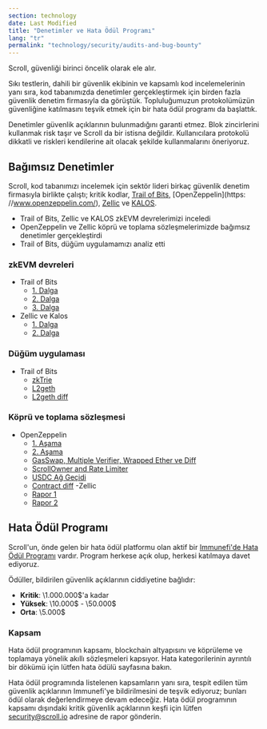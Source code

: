 ```yaml
---
section: technology
date: Last Modified
title: "Denetimler ve Hata Ödül Programı"
lang: "tr"
permalink: "technology/security/audits-and-bug-bounty"
---
```



Scroll, güvenliği birinci öncelik olarak ele alır.

Sıkı testlerin, dahili bir güvenlik ekibinin ve kapsamlı kod incelemelerinin yanı sıra, kod tabanımızda denetimler gerçekleştirmek için birden fazla güvenlik denetim firmasıyla da görüştük. Topluluğumuzun protokolümüzün güvenliğine katılmasını teşvik etmek için bir hata ödül programı da başlattık.

<Aside type="danger" title="">
  Denetimler güvenlik açıklarının bulunmadığını garanti etmez. Blok zincirlerini kullanmak risk taşır ve Scroll da bir istisna değildir. Kullanıcılara protokolü dikkatli ve riskleri kendilerine ait olacak şekilde kullanmalarını öneriyoruz.
</Aside>

## Bağımsız Denetimler

Scroll, kod tabanımızı incelemek için sektör lideri birkaç güvenlik denetim firmasıyla birlikte çalıştı; kritik kodlar, [Trail of Bits](https://www.trailofbits.com/), [OpenZeppelin](https: //www.openzeppelin.com/), [Zellic](https://www.zellic.io/) ve [KALOS](https://www.kalos.xyz/).

- Trail of Bits, Zellic ve KALOS zkEVM devrelerimizi inceledi
- OpenZeppelin ve Zellic köprü ve toplama sözleşmelerimizde bağımsız denetimler gerçekleştirdi
- Trail of Bits, düğüm uygulamamızı analiz etti

### zkEVM devreleri

- Trail of Bits
   - [1. Dalga](https://github.com/trailofbits/publications/blob/master/reviews/2023-04-scroll-zkEVM-wave1-securityreview.pdf)
   - [2. Dalga](https://github.com/trailofbits/publications/blob/master/reviews/2023-08-scroll-zkEVM-wave2-securityreview.pdf)
   - [3. Dalga](https://github.com/trailofbits/publications/blob/master/reviews/2023-09-scroll-zkEVM-wave3-securityreview.pdf)
- Zellic ve Kalos
   - [1. Dalga](https://github.com/Zellic/publications/blob/master/Scroll%20zkEVM%20-%20Part%201%20-%20Audit%20Report.pdf)
   - [2. Dalga](https://github.com/Zellic/publications/blob/master/Scroll%20zkEVM%20-%20Part%202%20-%20Audit%20Report.pdf)

### Düğüm uygulaması

- Trail of Bits
   - [zkTrie](https://github.com/trailofbits/publications/blob/master/reviews/2023-07-scroll-zktrie-securityreview.pdf)
   - [L2geth](https://github.com/trailofbits/publications/blob/master/reviews/2023-08-scrollL2geth-initial-securityreview.pdf)
   - [L2geth diff](https://github.com/trailofbits/publications/blob/master/reviews/2023-08-scrollL2geth-securityreview.pdf)

### Köprü ve toplama sözleşmesi

- OpenZeppelin
   - [1. Aşama](https://blog.openzeppelin.com/scroll-layer-1-audit-1)
   - [2. Aşama](https://blog.openzeppelin.com/scroll-phase-2-audit)
   - [GasSwap, Multiple Verifier, Wrapped Ether ve Diff](https://blog.openzeppelin.com/scroll-gasswap-multiple-verifier-wrapped-ether-and-diff-audit)
   - [ScrollOwner and Rate Limiter](https://blog.openzeppelin.com/scrollowner-and-rate-limiter-audit)
   - [USDC Ağ Geçidi](https://blog.openzeppelin.com/scroll-usdc-gateway-audit)
   - [Contract diff](https://blog.openzeppelin.com/scroll-diff-audit-report)
-Zellic
   - [Rapor 1](https://github.com/Zellic/publications/blob/master/Scroll%20-%2005.26.23%20Zellic%20Audit%20Report.pdf)
   - [Rapor 2](https://github.com/Zellic/publications/blob/master/Scroll%20-%2009.27.23%20Zellic%20Audit%20Report.pdf)

## Hata Ödül Programı

Scroll'un, önde gelen bir hata ödül platformu olan aktif bir [Immunefi'de Hata Ödül Programı](https://immunefi.com/bounty/scroll/) vardır. Program herkese açık olup, herkesi katılmaya davet ediyoruz.

Ödüller, bildirilen güvenlik açıklarının ciddiyetine bağlıdır:

- **Kritik**: \1.000.000$'a kadar
- **Yüksek**: \10.000$ - \50.000$
- **Orta**: \5.000$

### Kapsam

Hata ödül programının kapsamı, blockchain altyapısını ve köprüleme ve toplamaya yönelik akıllı sözleşmeleri kapsıyor. Hata kategorilerinin ayrıntılı bir dökümü için lütfen hata ödülü sayfasına bakın.

Hata ödül programında listelenen kapsamların yanı sıra, tespit edilen tüm güvenlik açıklarının Immunefi'ye bildirilmesini de teşvik ediyoruz; bunları ödül olarak değerlendirmeye devam edeceğiz. Hata ödül programının kapsamı dışındaki kritik güvenlik açıklarının keşfi için lütfen security@scroll.io adresine de rapor gönderin.